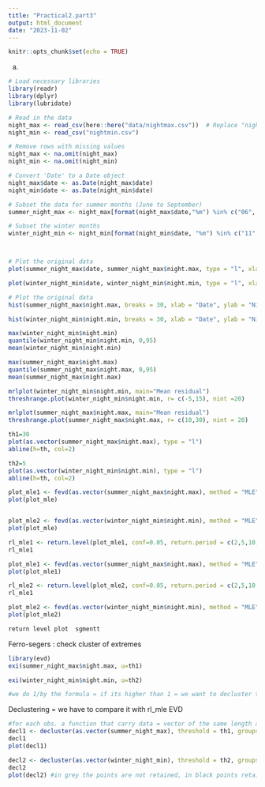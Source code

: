```yaml
---
title: "Practical2.part3"
output: html_document
date: "2023-11-02"
---
```


```r
knitr::opts_chunk$set(echo = TRUE)
```

a)
```r

# Load necessary libraries
library(readr)
library(dplyr)
library(lubridate)

# Read in the data
night_max <- read_csv(here::here("data/nightmax.csv"))  # Replace "nightmax.csv" with the actual file name
night_min <- read_csv("nightmin.csv")

# Remove rows with missing values
night_max <- na.omit(night_max)
night_min <- na.omit(night_min)

# Convert 'Date' to a Date object
night_max$date <- as.Date(night_max$date)
night_min$date <- as.Date(night_min$date)

# Subset the data for summer months (June to September)
summer_night_max <- night_max[format(night_max$date,"%m") %in% c("06", "07", "08", "09"), ] 

# Subset the winter months
winter_night_min <- night_min[format(night_min$date, "%m") %in% c("11", "12", "01", "02"), ]



# Plot the original data
plot(summer_night_max$date, summer_night_max$night.max, type = "l", xlab = "Date", ylab = "Night Max Temperature", main = "Summer Night Max Temperatures")

plot(winter_night_min$date, winter_night_min$night.min, type = "l", xlab = "Date", ylab = "Night Min Temperature", main = "Winter Night Min Temperatures")

```


```r
# Plot the original data
hist(summer_night_max$night.max, breaks = 30, xlab = "Date", ylab = "Night Max Temperature", main = "Summer Night Max Temperatures frequency")

hist(winter_night_min$night.min, breaks = 30, xlab = "Date", ylab = "Night Min Temperature", main = "Winter Night Min Temperatures frequency")
```

```r
max(winter_night_min$night.min)
quantile(winter_night_min$night.min, 0,95)
mean(winter_night_min$night.min)

max(summer_night_max$night.max)
quantile(summer_night_max$night.max, 0,95)
mean(summer_night_max$night.max)

```
```r

mrlplot(winter_night_min$night.min, main="Mean residual")
threshrange.plot(winter_night_min$night.min, r= c(-5,15), nint =20)

mrlplot(summer_night_max$night.max, main="Mean residual")
threshrange.plot(summer_night_max$night.max, r= c(10,30), nint = 20)
```

```r
th1=30
plot(as.vector(summer_night_max$night.max), type = "l")
abline(h=th, col=2)

th2=5
plot(as.vector(winter_night_min$night.min), type = "l")
abline(h=th, col=2)
```

```r
plot_mle1 <- fevd(as.vector(summer_night_max$night.max), method = "MLE",  type="GP", threshold = th1)
plot(plot_mle)


plot_mle2 <- fevd(as.vector(winter_night_min$night.min), method = "MLE",  type="GP", threshold = th2)
plot(plot_mle)
```
```r
rl_mle1 <- return.level(plot_mle1, conf=0.05, return.period = c(2,5,10,20,50), do.ci=T)
rl_mle1

plot_mle1 <- fevd(as.vector(summer_night_max$night.max), method = "MLE",  type="GP", threshold = th1)
plot(plot_mle1)

rl_mle2 <- return.level(plot_mle2, conf=0.05, return.period = c(2,5,10,20,50), do.ci=T)
rl_mle1

plot_mle2 <- fevd(as.vector(winter_night_min$night.min), method = "MLE",  type="GP", threshold = th2)
plot(plot_mle2)
```
```r
return level plot  sgmentt
```

Ferro-segers : check cluster of extremes
```r
library(evd)
exi(summer_night_max$night.max, u=th1)

exi(winter_night_min$night.min, u=th2)

#we do 1/by the formula = if its higher than 1 = we want to decluster the data = approximate mean cluster size (=2 means 2 observations).
```

Declustering = we have to compare it with rl_mle EVD
```r
#for each obs. a function that carry data = vector of the same length as the data
decl1 <- decluster(as.vector(summer_night_max), threshold = th1, groups= functioncreated, na.action=na.omit)
decl1
plot(decl1)

decl2 <- decluster(as.vector(winter_night_min), threshold = th2, groups= functioncreated, na.action=na.omit)
decl2
plot(decl2) #in grey the points are not retained, in black points retained.
```




